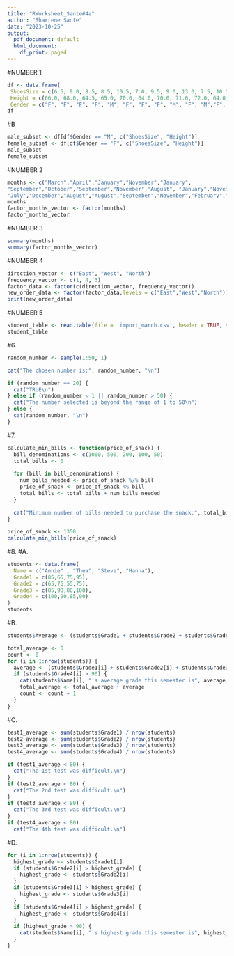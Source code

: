 ```yaml
---
title: "RWorksheet_Sante#4a"
author: "Sharrene Sante"
date: "2023-10-25"
output:
  pdf_document: default
  html_document:
    df_print: paged
---
```


#NUMBER 1
```r
df <- data.frame(
 ShoesSize = c(6.5, 9.0, 8.5, 8.5, 10.5, 7.0, 9.5, 9.0, 13.0, 7.5, 10.5, 8.5, 12.0, 10.5, 13.0, 11.5, 8.5, 5.0, 10.0, 6.5, 7.5, 8.5,  10.5, 8.5, 10.5, 11.0, 9.0, 13.0),
 Height = c(66.0, 68.0, 64.5, 65.0, 70.0, 64.0, 70.0, 71.0, 72.0, 64.0, 74.5, 67.0, 71.0, 71.0, 77.0, 72.0, 59.0, 62.0, 72.0, 66.0, 64.0, 67.0, 73.0, 69.0, 72.0, 70.0, 69.0, 70.0),
 Gender = c("F", "F", "F", "F", "M", "F", "F", "F", "M", "F", "M","F", "M", "M", "M", "M", "F", "F", "M", "F", "F", "M", "M", "F", "M", "M", "M", "M"))
df
```
  
  
#B
```r
male_subset <- df[df$Gender == "M", c("ShoesSize", "Height")]
female_subset <- df[df$Gender == "F", c("ShoesSize", "Height")]
male_subset
female_subset
```


#NUMBER 2
```r
months <- c("March","April","January","November","January",
"September","October","September","November","August", "January","November","November","February","May","August",
"July","December","August","August","September","November","February","April")
months
factor_months_vector <- factor(months)
factor_months_vector
```

#NUMBER 3
```r
summary(months)
summary(factor_months_vector)
```

#NUMBER 4
```r
direction_vector <- c("East", "West", "North")
frequency_vector <- c(1, 4, 3)
factor_data <- factor(c(direction_vector, frequency_vector))
new_order_data <- factor(factor_data,levels = c("East","West","North"))
print(new_order_data)
```
#NUMBER 5
```r
student_table <- read.table(file = 'import_march.csv', header = TRUE, sep = ',')
student_table
```

#6.
``` r
random_number <- sample(1:50, 1)

cat("The chosen number is:", random_number, "\n")

if (random_number == 20) {
  cat("TRUE\n")
} else if (random_number < 1 || random_number > 50) {
  cat("The number selected is beyond the range of 1 to 50\n")
} else {
  cat(random_number, "\n")
}
```

#7.
``` r
calculate_min_bills <- function(price_of_snack) {
  bill_denominations <- c(1000, 500, 200, 100, 50)
  total_bills <- 0
  
  for (bill in bill_denominations) {
    num_bills_needed <- price_of_snack %/% bill
    price_of_snack <- price_of_snack %% bill
    total_bills <- total_bills + num_bills_needed
  }
  
  cat("Minimum number of bills needed to purchase the snack:", total_bills, "\n")
}

price_of_snack <- 1350
calculate_min_bills(price_of_snack)
```

#8.
#A.
``` r
students <- data.frame(
  Name = c("Annie" , "Thea", "Steve", "Hanna"),
  Grade1 = c(85,65,75,95),
  Grade2 = c(65,75,55,75),
  Grade3 = c(85,90,80,100),
  Grade4 = c(100,90,85,90)
)
students
```


#B.
``` r
students$Average <- (students$Grade1 + students$Grade2 + students$Grade3 + students$Grade4) / 4

total_average <- 0
count <- 0
for (i in 1:nrow(students)) {
  average <- (students$Grade1[i] + students$Grade2[i] + students$Grade3[i] + students$Grade4[i]) / 4
  if (students$Grade4[i] > 90) {
    cat(students$Name[i], "'s average grade this semester is", average, ".\n")
    total_average <- total_average + average
    count <- count + 1
  }
}
```

#C.
``` r
test1_average <- sum(students$Grade1) / nrow(students)
test2_average <- sum(students$Grade2) / nrow(students)
test3_average <- sum(students$Grade3) / nrow(students)
test4_average <- sum(students$Grade4) / nrow(students)

if (test1_average < 80) {
  cat("The 1st test was difficult.\n")
}
if (test2_average < 80) {
  cat("The 2nd test was difficult.\n")
}
if (test3_average < 80) {
  cat("The 3rd test was difficult.\n")
}
if (test4_average < 80)
  cat("The 4th test was difficult.\n")
```

#D.
``` r
for (i in 1:nrow(students)) {
  highest_grade <- students$Grade1[i]
  if (students$Grade2[i] > highest_grade) {
    highest_grade <- students$Grade2[i]
  }
  if (students$Grade3[i] > highest_grade) {
    highest_grade <- students$Grade3[i]
  }
  if (students$Grade4[i] > highest_grade) {
    highest_grade <- students$Grade4[i]
  }
  if (highest_grade > 90) {
    cat(students$Name[i], "'s highest grade this semester is", highest_grade, "\n")
  }
}
```
